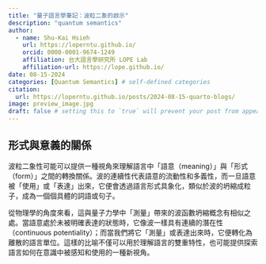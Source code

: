 ```yaml
---
title: "量子語言學筆記：波粒二象的啟示"
description: "quantum semantics"
author:
  - name: Shu-Kai Hsieh
    url: https://loperntu.github.io/
    orcid: 0000-0001-9674-1249
    affiliation: 台大語言學研究所 LOPE Lab
    affiliation-url: https://lope.github.io/ 
date: 08-15-2024
categories: [Quantum Semantics] # self-defined categories
citation: 
  url: https://loperntu.github.io/posts/2024-08-15-quarto-blogs/ 
image: preview_image.jpg
draft: false # setting this to `true` will prevent your post from appearing on your listing page until you're ready!
---
```


## 形式與意義的關係

波粒二象性可能可以提供一種視角來理解語言中「語意（meaning）」與「形式（form）」之間的轉換關係。波的連續性代表語意的流動性和多義性，而一旦語意被「使用」或「表達」出來，它便會透過語言形式具象化，類似於波的坍縮成粒子，成為一個個具體的詞語或句子。

從物理學的角度來看，這與量子力學中「測量」帶來的波函數坍縮概念有相似之處。當語意處於未被明確表達的狀態時，它像波一樣具有連續的潛在性（continuous potentiality）；而當我們將它「測量」或表達出來時，它便轉化為離散的語言單位。這樣的比喻不僅可以用於理解語言的雙重特性，也可能提供探索語言如何在意識中被感知和使用的一種新視角。

